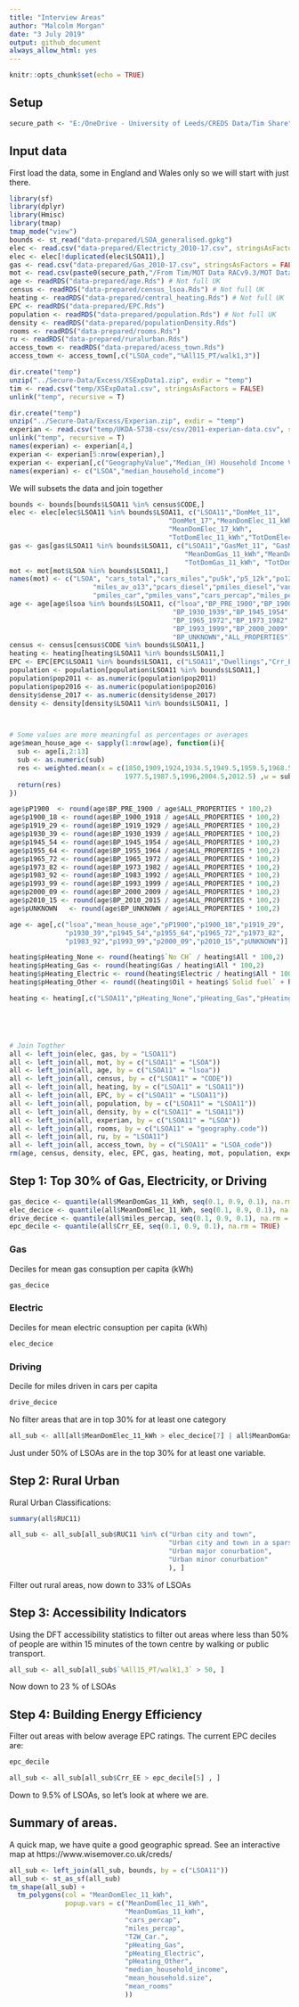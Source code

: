 ```yaml
---
title: "Interview Areas"
author: "Malcolm Morgan"
date: "3 July 2019"
output: github_document
always_allow_html: yes
---
```


```r
knitr::opts_chunk$set(echo = TRUE)
```

## Setup

```r
secure_path <- "E:/OneDrive - University of Leeds/CREDS Data/Tim Share"

```

## Input data

First load the data, some in England and Wales only so we will start with just there.

```r
library(sf)
library(dplyr)
library(Hmisc)
library(tmap)
tmap_mode("view")
bounds <- st_read("data-prepared/LSOA_generalised.gpkg")
elec <- read.csv("data-prepared/Electricty_2010-17.csv", stringsAsFactors = FALSE)
elec <- elec[!duplicated(elec$LSOA11),] 
gas <- read.csv("data-prepared/Gas_2010-17.csv", stringsAsFactors = FALSE)
mot <- read.csv(paste0(secure_path,"/From Tim/MOT Data RACv9.3/MOT Data RACv9.3 LSOAoutputs_2011.csv"), stringsAsFactors = FALSE)
age <- readRDS("data-prepared/age.Rds") # Not full UK
census <- readRDS("data-prepared/census_lsoa.Rds") # Not full UK
heating <- readRDS("data-prepared/central_heating.Rds") # Not full UK
EPC <- readRDS("data-prepared/EPC.Rds")
population <- readRDS("data-prepared/population.Rds") # Not full UK
density <- readRDS("data-prepared/populationDensity.Rds")
rooms <- readRDS("data-prepared/rooms.Rds")
ru <- readRDS("data-prepared/ruralurban.Rds")
access_town <- readRDS("data-prepared/acess_town.Rds")
access_town <- access_town[,c("LSOA_code","%All15_PT/walk1,3")]

dir.create("temp")
unzip("../Secure-Data/Excess/XSExpData1.zip", exdir = "temp")
tim <- read.csv("temp/XSExpData1.csv", stringsAsFactors = FALSE)
unlink("temp", recursive = T)

dir.create("temp")
unzip("../Secure-Data/Excess/Experian.zip", exdir = "temp")
experian <- read.csv("temp/UKDA-5738-csv/csv/2011-experian-data.csv", stringsAsFactors = FALSE)
unlink("temp", recursive = T)
names(experian) <- experian[4,]
experian <- experian[5:nrow(experian),]
experian <- experian[,c("GeographyValue","Median_(H) Household Income Value")]
names(experian) <- c("LSOA","median_household_income")

```

We will subsets the data and join together

```r
bounds <- bounds[bounds$LSOA11 %in% census$CODE,]
elec <- elec[elec$LSOA11 %in% bounds$LSOA11, c("LSOA11","DomMet_11",
                                        "DomMet_17","MeanDomElec_11_kWh",
                                        "MeanDomElec_17_kWh",
                                        "TotDomElec_11_kWh","TotDomElec_17_kWh")]
gas <- gas[gas$LSOA11 %in% bounds$LSOA11, c("LSOA11","GasMet_11", "GasMet_17",
                                            "MeanDomGas_11_kWh","MeanDomGas_17_kWh",
                                            "TotDomGas_11_kWh", "TotDomGas_17_kWh")]
mot <- mot[mot$LSOA %in% bounds$LSOA11,]
names(mot) <- c("LSOA", "cars_total","cars_miles","pu5k","p5_12k","po12k","age_av","miles_av_u3",
                     "miles_av_o13","pcars_diesel","pmiles_diesel","vans_total","vans_miles",
                     "pmiles_car","pmiles_vans","cars_percap","miles_percap")
age <- age[age$lsoa %in% bounds$LSOA11, c("lsoa","BP_PRE_1900","BP_1900_1918","BP_1919_1929",
                                         "BP_1930_1939","BP_1945_1954","BP_1955_1964",
                                         "BP_1965_1972","BP_1973_1982","BP_1983_1992",
                                         "BP_1993_1999","BP_2000_2009","BP_2010_2015",
                                         "BP_UNKNOWN","ALL_PROPERTIES")]
census <- census[census$CODE %in% bounds$LSOA11,]
heating <- heating[heating$LSOA11 %in% bounds$LSOA11,]
EPC <- EPC[EPC$LSOA11 %in% bounds$LSOA11, c("LSOA11","Dwellings","Crr_EE","Ptn_EE")]
population <- population[population$LSOA11 %in% bounds$LSOA11,]
population$pop2011 <- as.numeric(population$pop2011)
population$pop2016 <- as.numeric(population$pop2016)
density$dense_2017 <- as.numeric(density$dense_2017)
density <- density[density$LSOA11 %in% bounds$LSOA11, ]



# Some values are more meaningful as percentages or averages
age$mean_house_age <- sapply(1:nrow(age), function(i){
  sub <- age[i,2:13]
  sub <- as.numeric(sub)
  res <- weighted.mean(x = c(1850,1909,1924,1934.5,1949.5,1959.5,1968.5,
                             1977.5,1987.5,1996,2004.5,2012.5) ,w = sub)
  return(res)
})

age$pP1900  <- round(age$BP_PRE_1900 / age$ALL_PROPERTIES * 100,2)
age$p1900_18 <- round(age$BP_1900_1918 / age$ALL_PROPERTIES * 100,2)
age$p1919_29 <- round(age$BP_1919_1929 / age$ALL_PROPERTIES * 100,2)
age$p1930_39 <- round(age$BP_1930_1939 / age$ALL_PROPERTIES * 100,2)
age$p1945_54 <- round(age$BP_1945_1954 / age$ALL_PROPERTIES * 100,2)
age$p1955_64 <- round(age$BP_1955_1964 / age$ALL_PROPERTIES * 100,2)
age$p1965_72 <- round(age$BP_1965_1972 / age$ALL_PROPERTIES * 100,2)
age$p1973_82 <- round(age$BP_1973_1982 / age$ALL_PROPERTIES * 100,2)
age$p1983_92 <- round(age$BP_1983_1992 / age$ALL_PROPERTIES * 100,2)
age$p1993_99 <- round(age$BP_1993_1999 / age$ALL_PROPERTIES * 100,2)
age$p2000_09 <- round(age$BP_2000_2009 / age$ALL_PROPERTIES * 100,2)
age$p2010_15 <- round(age$BP_2010_2015 / age$ALL_PROPERTIES * 100,2)
age$pUNKNOWN   <- round(age$BP_UNKNOWN / age$ALL_PROPERTIES * 100,2)

age <- age[,c("lsoa","mean_house_age","pP1900","p1900_18","p1919_29",
              "p1930_39","p1945_54","p1955_64","p1965_72","p1973_82",
              "p1983_92","p1993_99","p2000_09","p2010_15","pUNKNOWN")]

heating$pHeating_None <- round(heating$`No CH` / heating$All * 100,2)
heating$pHeating_Gas <- round(heating$Gas / heating$All * 100,2)
heating$pHeating_Electric <- round(heating$Electric / heating$All * 100,2)
heating$pHeating_Other <- round((heating$Oil + heating$`Solid fuel` + heating$Other)/ heating$All * 100,2)

heating <- heating[,c("LSOA11","pHeating_None","pHeating_Gas","pHeating_Electric","pHeating_Other")]





# Join Togther
all <- left_join(elec, gas, by = "LSOA11")
all <- left_join(all, mot, by = c("LSOA11" = "LSOA"))
all <- left_join(all, age, by = c("LSOA11" = "lsoa"))
all <- left_join(all, census, by = c("LSOA11" = "CODE"))
all <- left_join(all, heating, by = c("LSOA11" = "LSOA11"))
all <- left_join(all, EPC, by = c("LSOA11" = "LSOA11"))
all <- left_join(all, population, by = c("LSOA11" = "LSOA11"))
all <- left_join(all, density, by = c("LSOA11" = "LSOA11"))
all <- left_join(all, experian, by = c("LSOA11" = "LSOA"))
all <- left_join(all, rooms, by = c("LSOA11" = "geography.code"))
all <- left_join(all, ru, by = "LSOA11")
all <- left_join(all, access_town, by = c("LSOA11" = "LSOA_code"))
rm(age, census, density, elec, EPC, gas, heating, mot, population, experian, rooms, ru, access_town)
```

## Step 1: Top 30% of Gas, Electricity, or Driving

```r
gas_decice <- quantile(all$MeanDomGas_11_kWh, seq(0.1, 0.9, 0.1), na.rm = TRUE)
elec_decice <- quantile(all$MeanDomElec_11_kWh, seq(0.1, 0.9, 0.1), na.rm = TRUE)
drive_decice <- quantile(all$miles_percap, seq(0.1, 0.9, 0.1), na.rm = TRUE)
epc_decile <- quantile(all$Crr_EE, seq(0.1, 0.9, 0.1), na.rm = TRUE)
```

### Gas
Deciles for mean gas consuption per capita (kWh)

```r
gas_decice 
```

### Electric
Deciles for mean electric consuption per capita (kWh)
```r
elec_decice 
```

### Driving
Decile for miles driven in cars per capita
```r
drive_decice 
```

No filter areas that are in top 30% for at least one category

```r
all_sub <- all[all$MeanDomElec_11_kWh > elec_decice[7] | all$MeanDomGas_11_kWh > gas_decice[7] | all$miles_percap > drive_decice[7], ]
```

Just under 50% of LSOAs are in the top 30% for at least one variable.

## Step 2: Rural Urban
Rural Urban Classifications:

```r
summary(all$RUC11)
```


```r
all_sub <- all_sub[all_sub$RUC11 %in% c("Urban city and town",
                                        "Urban city and town in a sparse setting",
                                        "Urban major conurbation",
                                        "Urban minor conurbation"
                                        ), ]
```
Filter out rural areas, now down to 33% of LSOAs

## Step 3: Accessibility Indicators

Using the DFT accessibility statistics to filter out areas where less than 50% of people are within 15 minutes of the town centre by walking or public transport.

```r
all_sub <- all_sub[all_sub$`%All15_PT/walk1,3` > 50, ]
```

Now down to 23 % of LSOAs

## Step 4: Building Energy Efficiency

Filter out areas with below average EPC ratings. The current EPC deciles are:

```r
epc_decile
```

```r
all_sub <- all_sub[all_sub$Crr_EE > epc_decile[5] , ]
```

Down to 9.5% of LSOAs, so let's look at where we are.

## Summary of areas.
A quick map, we have quite a good geographic spread.
See an interactive map at  https://www.wisemover.co.uk/creds/
```r
all_sub <- left_join(all_sub, bounds, by = c("LSOA11"))
all_sub <- st_as_sf(all_sub)
tm_shape(all_sub) +
  tm_polygons(col = "MeanDomElec_11_kWh",
              popup.vars = c("MeanDomElec_11_kWh", 
                             "MeanDomGas_11_kWh", 
                             "cars_percap", 
                             "miles_percap",
                             "T2W_Car.",
                             "pHeating_Gas",
                             "pHeating_Electric",
                             "pHeating_Other",
                             "median_household_income",
                             "mean_household.size",
                             "mean_rooms" 
                             ))



```
